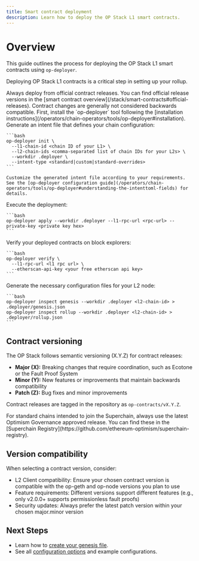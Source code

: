 ```yaml
---
title: Smart contract deployment
description: Learn how to deploy the OP Stack L1 smart contracts.
---
```








# Overview

This guide outlines the process for deploying the OP Stack L1 smart contracts using `op-deployer`.

Deploying OP Stack L1 contracts is a critical step in setting up your rollup.

<Info>
  Always deploy from official contract releases. You can find official release versions in the
  [smart contract overview](/stack/smart-contracts#official-releases). Contract changes are
  generally not considered backwards compatible.
</Info>

<Steps>
  <Step title="Install op-deployer">
  First, install the `op-deployer` tool following the [installation instructions](/operators/chain-operators/tools/op-deployer#installation).
  </Step>

  <Step title="Create an intent file">
  Generate an intent file that defines your chain configuration:
  
    ```bash
    op-deployer init \
      --l1-chain-id <chain ID of your L1> \
      --l2-chain-ids <comma-separated list of chain IDs for your L2s> \
      --workdir .deployer \
      --intent-type <standard|custom|standard-overrides>
    ```
  
    Customize the generated intent file according to your requirements. See the [op-deployer configuration guide](/operators/chain-operators/tools/op-deployer#understanding-the-intenttoml-fields) for details.
  </Step>

  <Step title="Deploy the contracts">
  Execute the deployment:
  
    ```bash
    op-deployer apply --workdir .deployer --l1-rpc-url <rpc-url> --private-key <private key hex>
    ```
  </Step>

  <Step title="Verify contract source code (Optional)">
  Verify your deployed contracts on block explorers:
  
    ```bash
    op-deployer verify \
      --l1-rpc-url <l1 rpc url> \
      --etherscan-api-key <your free etherscan api key>
    ```
  </Step>

  <Step title="Generate chain configuration files">
  Generate the necessary configuration files for your L2 node:
  
    ```bash
    op-deployer inspect genesis --workdir .deployer <l2-chain-id> > .deployer/genesis.json
    op-deployer inspect rollup --workdir .deployer <l2-chain-id> > .deployer/rollup.json
    ```
  </Step>
</Steps>

## Contract versioning

The OP Stack follows semantic versioning (X.Y.Z) for contract releases:

*   **Major (X):** Breaking changes that require coordination, such as Ecotone or the Fault Proof System
*   **Minor (Y):** New features or improvements that maintain backwards compatibility
*   **Patch (Z):** Bug fixes and minor improvements

Contract releases are tagged in the repository as `op-contracts/vX.Y.Z`.

<Info>
  For standard chains intended to join the Superchain, always use the latest Optimism Governance approved
  release. You can find these in the [Superchain Registry](https://github.com/ethereum-optimism/superchain-registry).
</Info>

## Version compatibility

When selecting a contract version, consider:

*   L2 Client compatibility: Ensure your chosen contract version is compatible with the op-geth and op-node versions you plan to use
*   Feature requirements: Different versions support different features (e.g., only v2.0.0+ supports permissionless fault proofs)
*   Security updates: Always prefer the latest patch version within your chosen major.minor version

## Next Steps

*   Learn how to [create your genesis file](/operators/chain-operators/deploy/genesis).
*   See all [configuration options](/operators/chain-operators/configuration/rollup) and example configurations.
